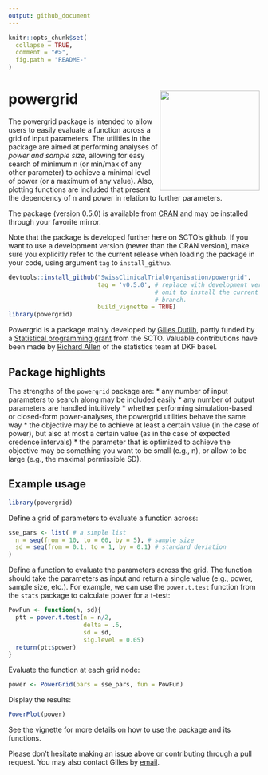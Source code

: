 ```yaml
---
output: github_document
---
```


<!-- README.md is generated from README.Rmd. Please edit that file -->

```r
knitr::opts_chunk$set(
  collapse = TRUE,
  comment = "#>",
  fig.path = "README-"
)
```

# powergrid <img src='man/figures/powergrid_color_floor.png' align="right" width="200">

The powergrid package is intended to allow users to easily evaluate a function
across a grid of input parameters. The utilities in the package are aimed at
performing analyses of *power and sample size*, allowing for easy search of
minimum n (or min/max of any other parameter) to achieve a minimal level of
power (or a maximum of any value). Also, plotting functions are included that
present the dependency of n and power in relation to further parameters.

The package (version 0.5.0) is available from
[CRAN](https://CRAN.R-project.org/package=powergrid) and may be installed
through your favorite mirror.

Note that the package is developed further here on SCTO’s github. If you want to
use a development version (newer than the CRAN version), make sure you
explicitly refer to the current release when loading the package in your code,
using argument `tag` to `install_github`.

```r
devtools::install_github("SwissClinicalTrialOrganisation/powergrid",
                         tag = 'v0.5.0', # replace with development version, or
                                         # omit to install the current main
                                         # branch.
                         build_vignette = TRUE)
library(powergrid)
```

Powergrid is a package mainly developed by [Gilles
Dutilh](https://www.gillesdutilh.com/statistics/), partly funded by a
[Statistical programming
grant](https://www.sctoplatforms.ch/en/scto-platforms/statistics-methodology-5.html)
from the SCTO. Valuable contributions have been made by [Richard
Allen](https://dkf.unibas.ch/de/team-data-analysis-statistik/) of the statistics
team at DKF basel.

## Package highlights
The strengths of the `powergrid` package are:
* any number of input parameters to search along may be included easily
* any number of output parameters are handled intuitively
* whether performing simulation-based or closed-form power-analyses, the
  powergrid utilities behave the same way
* the objective may be to achieve at least a certain value (in the case of
  power), but also at most a certain value (as in the case of expected credence
  intervals)
* the parameter that is optimized to achieve the objective may be something you
  want to be small (e.g., n), or allow to be large (e.g., the maximal
  permissible SD).

## Example usage

```r
library(powergrid)
```

Define a grid of parameters to evaluate a function across:

```r
sse_pars <- list( # a simple list
  n = seq(from = 10, to = 60, by = 5), # sample size
  sd = seq(from = 0.1, to = 1, by = 0.1) # standard deviation
)
```

Define a function to evaluate the parameters across the grid. The function should take the parameters as input and return a single value (e.g., power, sample size, etc.). For example, we can use the `power.t.test` function from the `stats` package to calculate power for a t-test:

```r
PowFun <- function(n, sd){
  ptt = power.t.test(n = n/2,
                     delta = .6,
                     sd = sd,
                     sig.level = 0.05)
  return(ptt$power)
}
```

Evaluate the function at each grid node:

```r
power <- PowerGrid(pars = sse_pars, fun = PowFun)
```

Display the results:

```R
PowerPlot(power)
```

See the vignette for more details on how to use the package and its
functions.

Please don't hesitate making an issue above or contributing through a
pull request. You may also contact Gilles by [email](mailto:info@gillesdutilh.com).

